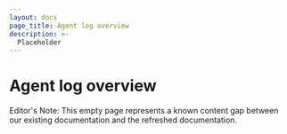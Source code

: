 ```yaml
---
layout: docs
page_title: Agent log overview
description: >-
  Placeholder
---
```


# Agent log overview

Editor's Note: This empty page represents a known content gap between our existing documentation and the refreshed documentation.
